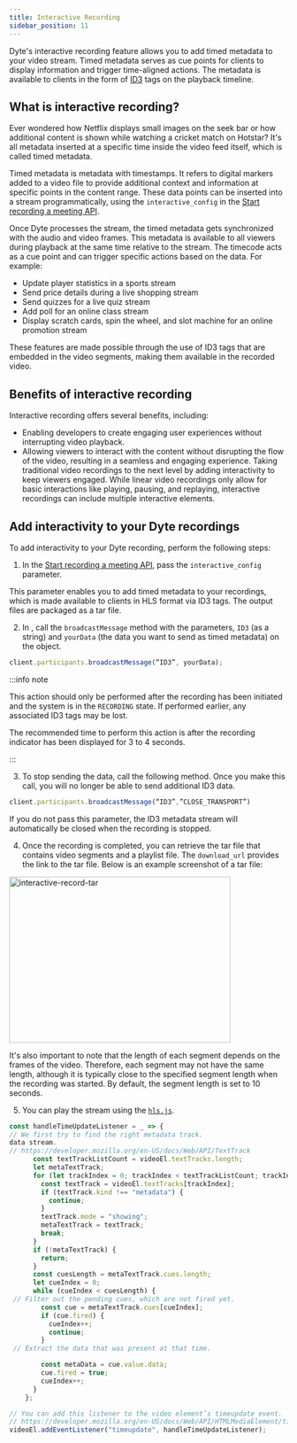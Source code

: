 ```yaml
---
title: Interactive Recording
sidebar_position: 11
---
```


Dyte's interactive recording feature allows you to add timed metadata to your video stream. Timed metadata serves as cue points for clients to display information and trigger time-aligned actions. The metadata is available to clients in the form of [ID3](https://en.wikipedia.org/wiki/ID3) tags on the playback timeline.

## What is interactive recording?

Ever wondered how Netflix displays small images on the seek bar or how additional content is shown while watching a cricket match on Hotstar? It's all metadata inserted at a specific time inside the video feed itself, which is called timed metadata.

Timed metadata is metadata with timestamps. It refers to digital markers added to a video file to provide additional context and information at specific points in the content range. These data points can be inserted into a stream programmatically, using the `interactive_config` in the [Start recording a meeting API](/api#/operations/start_recording).

Once Dyte processes the stream, the timed metadata gets synchronized with the audio and video frames. This metadata is available to all viewers during playback at the same time relative to the stream. The timecode acts as a cue point and can trigger specific actions based on the data. For example:

- Update player statistics in a sports stream
- Send price details during a live shopping stream
- Send quizzes for a live quiz stream
- Add poll for an online class stream
- Display scratch cards, spin the wheel, and slot machine for an online promotion stream

These features are made possible through the use of ID3 tags that are embedded in the video segments, making them available in the recorded video.

## Benefits of interactive recording

Interactive recording offers several benefits, including:

- Enabling developers to create engaging user experiences without interrupting video playback.
- Allowing viewers to interact with the content without disrupting the flow of the video, resulting in a seamless and engaging experience.
  Taking traditional video recordings to the next level by adding interactivity to keep viewers engaged. While linear video recordings only allow for basic interactions like playing, pausing, and replaying, interactive recordings can include multiple interactive elements.

## Add interactivity to your Dyte recordings

To add interactivity to your Dyte recording, perform the following steps:

1. In the [Start recording a meeting API](/api#/operations/start_recording), pass the `interactive_config` parameter.

This parameter enables you to add timed metadata to your recordings, which is made available to clients in HLS format via ID3 tags. The output files are packaged as a tar file.

2. In , call the `broadcastMessage` method with the parameters, `ID3` (as a string) and `yourData` (the data you want to send as timed metadata) on the  object.

```ts
client.participants.broadcastMessage(“ID3”, yourData);
```

:::info note

This action should only be performed after the recording has been initiated and the system is in the `RECORDING` state. If performed earlier, any associated ID3 tags may be lost.

The recommended time to perform this action is after the recording indicator has been displayed for 3 to 4 seconds.

:::

3. To stop sending the data, call the following method. Once you make this call, you will no longer be able to send additional ID3 data.

```ts
client.participants.broadcastMessage(“ID3”,”CLOSE_TRANSPORT”)
```

If you do not pass this parameter, the ID3 metadata stream will automatically be closed when the recording is stopped.

4. Once the recording is completed, you can retrieve the tar file that contains video segments and a playlist file. The `download_url` provides the link to the tar file. Below is an example screenshot of a tar file:

<img
  src="/static/guides/tar-format.png"
  width="400"
  height="300"
  alt="interactive-record-tar"
  className="interactive-record-tar-file"
/>

It's also important to note that the length of each segment depends on the frames of the video. Therefore, each segment may not have the same length, although it is typically close to the specified segment length when the recording was started. By default, the segment length is set to 10 seconds.

5. You can play the stream using the [`hls.js`](https://github.com/video-dev/hls.js/).

```js
const handleTimeUpdateListener = _ => {
// We first try to find the right metadata track.
data stream.
// https://developer.mozilla.org/en-US/docs/Web/API/TextTrack
      const textTrackListCount = videoEl.textTracks.length;
      let metaTextTrack;
      for (let trackIndex = 0; trackIndex < textTrackListCount; trackIndex++) {
        const textTrack = videoEl.textTracks[trackIndex];
        if (textTrack.kind !== "metadata") {
          continue;
        }
        textTrack.mode = "showing";
        metaTextTrack = textTrack;
        break;
      }
      if (!metaTextTrack) {
        return;
      }
      const cuesLength = metaTextTrack.cues.length;
      let cueIndex = 0;
      while (cueIndex < cuesLength) {
 // Filter out the pending cues, which are not fired yet.
        const cue = metaTextTrack.cues[cueIndex];
        if (cue.fired) {
          cueIndex++;
          continue;
        }
 // Extract the data that was present at that time.

        const metaData = cue.value.data;
        cue.fired = true;
        cueIndex++;
      }
    };

// You can add this listener to the video element’s timeupdate event.
// https://developer.mozilla.org/en-US/docs/Web/API/HTMLMediaElement/timeupdate_event
videoEl.addEventListener("timeupdate", handleTimeUpdateListener);

```
